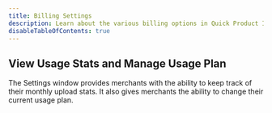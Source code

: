 ```yaml
---
title: Billing Settings
description: Learn about the various billing options in Quick Product Import.
disableTableOfContents: true
---
```


## View Usage Stats and Manage Usage Plan

The Settings window provides merchants with the ability to keep track of their monthly upload stats. It also gives merchants the ability to change their current usage plan.
